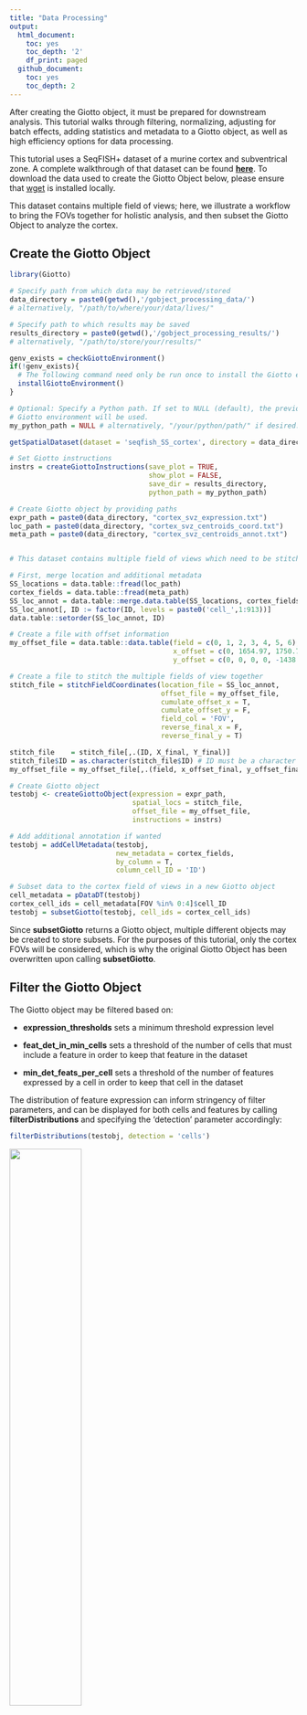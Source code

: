 ```yaml
---
title: "Data Processing"
output:
  html_document:
    toc: yes
    toc_depth: '2'
    df_print: paged
  github_document:
    toc: yes
    toc_depth: 2
---
```


After creating the Giotto object, it must be prepared for downstream analysis. This tutorial walks through filtering, normalizing, adjusting for batch effects, adding statistics and metadata to a Giotto object, as well as high efficiency options for data processing.

This tutorial uses a SeqFISH+ dataset of a murine cortex and subventrical zone. A complete walkthrough of that dataset can be found [**here**](./SeqFISH_cortex_210923.html). To download the data used to create the Giotto Object below, please ensure that [wget](https://www.gnu.org/software/wget/?) is installed locally. 

This dataset contains multiple field of views; here, we illustrate a workflow to bring the FOVs together for holistic analysis, and then subset the Giotto Object to analyze the cortex. 

## Create the Giotto Object
```r
library(Giotto)

# Specify path from which data may be retrieved/stored
data_directory = paste0(getwd(),'/gobject_processing_data/')
# alternatively, "/path/to/where/your/data/lives/"

# Specify path to which results may be saved
results_directory = paste0(getwd(),'/gobject_processing_results/') 
# alternatively, "/path/to/store/your/results/"

genv_exists = checkGiottoEnvironment()
if(!genv_exists){
  # The following command need only be run once to install the Giotto environment.
  installGiottoEnvironment()
}

# Optional: Specify a Python path. If set to NULL (default), the previously installed
# Giotto environment will be used.
my_python_path = NULL # alternatively, "/your/python/path/" if desired.

getSpatialDataset(dataset = 'seqfish_SS_cortex', directory = data_directory, method = 'wget')

# Set Giotto instructions
instrs = createGiottoInstructions(save_plot = TRUE, 
                                  show_plot = FALSE,
                                  save_dir = results_directory, 
                                  python_path = my_python_path)

# Create Giotto object by providing paths
expr_path = paste0(data_directory, "cortex_svz_expression.txt")
loc_path = paste0(data_directory, "cortex_svz_centroids_coord.txt")
meta_path = paste0(data_directory, "cortex_svz_centroids_annot.txt")


# This dataset contains multiple field of views which need to be stitched together.

# First, merge location and additional metadata
SS_locations = data.table::fread(loc_path)
cortex_fields = data.table::fread(meta_path)
SS_loc_annot = data.table::merge.data.table(SS_locations, cortex_fields, by = 'ID')
SS_loc_annot[, ID := factor(ID, levels = paste0('cell_',1:913))]
data.table::setorder(SS_loc_annot, ID)

# Create a file with offset information
my_offset_file = data.table::data.table(field = c(0, 1, 2, 3, 4, 5, 6),
                                        x_offset = c(0, 1654.97, 1750.75, 1674.35, 675.5, 2048, 675),
                                        y_offset = c(0, 0, 0, 0, -1438.02, -1438.02, 0))

# Create a file to stitch the multiple fields of view together
stitch_file = stitchFieldCoordinates(location_file = SS_loc_annot,
                                     offset_file = my_offset_file,
                                     cumulate_offset_x = T,
                                     cumulate_offset_y = F,
                                     field_col = 'FOV',
                                     reverse_final_x = F,
                                     reverse_final_y = T)

stitch_file    = stitch_file[,.(ID, X_final, Y_final)]
stitch_file$ID = as.character(stitch_file$ID) # ID must be a character vector
my_offset_file = my_offset_file[,.(field, x_offset_final, y_offset_final)]

# Create Giotto object
testobj <- createGiottoObject(expression = expr_path,
                              spatial_locs = stitch_file,
                              offset_file = my_offset_file,
                              instructions = instrs)

# Add additional annotation if wanted
testobj = addCellMetadata(testobj,
                          new_metadata = cortex_fields,
                          by_column = T,
                          column_cell_ID = 'ID')

# Subset data to the cortex field of views in a new Giotto object
cell_metadata = pDataDT(testobj)
cortex_cell_ids = cell_metadata[FOV %in% 0:4]$cell_ID
testobj = subsetGiotto(testobj, cell_ids = cortex_cell_ids)

```

Since **subsetGiotto** returns a Giotto object, multiple different objects may be created to store subsets. For the purposes of this tutorial, only the cortex FOVs will be considered, which is why the original Giotto Object has been overwritten upon calling **subsetGiotto**.

## Filter the Giotto Object
The Giotto object may be filtered based on: 

 - **expression_thresholds** sets a minimum threshold expression level
 
 - **feat_det_in_min_cells** sets a threshold of the number of cells that must include a feature in order to keep that feature in the dataset

 - **min_det_feats_per_cell** sets a threshold of the number of features expressed by a cell in order to keep that cell in the dataset


The distribution of feature expression can inform stringency of filter parameters, and can be displayed for both cells and features by calling **filterDistributions** and specifying the 'detection' parameter accordingly:

```r
filterDistributions(testobj, detection = 'cells')
```
![](../inst/images/getting_started_figs/data_processing/0-filterDistributions_cells.png){ width=50% }


```r
 filterDistributions(testobj, detection = 'feats')
```
![](../inst/images/getting_started_figs/data_processing/1-filterDistributions_feats.png){ width=50% }

**filterCombinations** may be used to test how different filtering parameters will affect the number of cells and features in the filtered data:
```r
filterCombinations(testobj,
                   expression_thresholds = c(1,2, 3),
                   feat_det_in_min_cells = c(50, 100, 200),
                   min_det_feats_per_cell = c(5, 10, 25))
```
![](../inst/images/getting_started_figs/data_processing/2-filterCombinations.png){ width=50% }

When a consensus on appropriate filtering parameters has been reached, provide the arguments to **filterGiotto**.

```r
testobj <- filterGiotto(gobject = testobj,
                        expression_threshold = 1,
                        feat_det_in_min_cells = 100,
                        min_det_feats_per_cell = 10)

```

## Normalize Raw Counts Data
There are three methods of normalization supported by Giotto. 

The 'standard' method (default) normalizes the data by total library size and a custom scale factor, then log transforms and z-scores the data by cells or genes, specified by scale_order.
```r
# normalize to scale expression values of the Giotto object using the standard method, z-scoring feats over cells
testobj <- normalizeGiotto(gobject = testobj, 
                           norm_methods = 'standard', 
                           scale_feats = TRUE, 
                           scalefactor = 6000,
                           scale_order = 'first_feats', # Default, alternatively 'first_cells'
                           verbose = T)
```

The 'pearson_resid' method uses the Lause/Kobak et al. method. Fist, expected values are calculated based on Pearson correlations. Next, z-scores are calculated based on observed and expected values. *Note that normalizing with this method will save the data within the "scaled" expression slot, NOT the "normalized" slot.*

```r
# normalize to scale expression values of the Giotto object using the pearson residual method 
testobj <- normalizeGiotto(gobject = testobj, 
                           norm_methods = 'pearson_resid', 
                           scale_feats = TRUE, 
                           scalefactor = 6000, 
                           verbose = T)
```

The 'osmFISH' method is intended for in-situ RNA data and uses the normalization method described by [Codeluppi et al.](https://www.nature.com/articles/s41592-018-0175-z.pdf?proof=t) Feature (gene) counts are individually normalized by the total feature count, and then are multiplied by the total number of features. Then, cells are individually normalized by dividing the normalized feature counts by the total feature counts per cell, and then are scaled by the total number of cells.

Since the data in this tutorial is not in-situ RNA data, we will not show this method here. It may be utilized by specifying the norm_methods argument as 'osmFISH'.



## Add Statistics and Metadata to the Giotto Object
The function **addStatistics** will add the following statistics to cell metadata:

- **nr_feats**: Denotes how many features are detected per cell

- **perc_feats**: Denotes the percentage of features detected per cell

- **total_expr**: Shows the total sum of feature expression per cell 

It will also add the following statistics to feature metadata:

- **nr_cells**: Denotes how many cells in which the feature is detected

- **per_cells**: Denotes the percentage of cells in which the feature is detected

- **total_expr**: Shows the total sum of feature expression in all cells

- **mean_expr**: Average feature expression in all cells

- **mean_expr_det**: Average feature expression in cells with detectable levels of the feature

```r
# Add gene & cell statistics to the Giotto object using the data normalized with the standard method
testobj <- addStatistics(gobject = testobj, expression_values = 'normalized')

# Accessors:
cell_metadata_cortex <- pDataDT(testobj)
feature_metadata_cortex <- fDataDT(testobj)

```


**addFeatsPerc** can be used to detect the percentage of features in each cell within a given gene family (ie. mitochondrial genes, ribosomal genes)
```r
#Calculate the percentage of BMP genes per cell
bmp_genes = grep('Bmp', x = feature_metadata_cortex$feat_ID, value = TRUE)
testobj <- addFeatsPerc(testobj, 
                        expression_values = 'normalized', 
                        feats = bmp_genes, 
                        vector_name = "perc_bmp")
```


## Adjust Expression Matrix
Adjust expression matrix for known batch effects or technological covariates
```r
# Since there are no known batch effects, the number of features detected per cell
# will be regressed out so that covariates will not effect further analyses.

testobj <- adjustGiottoMatrix(gobject = testobj, 
                              expression_values = c('normalized'),
                              covariate_columns = 'nr_feats')

```


## High Efficiency Data Processing
**processGiotto** completes the filtering, normalization, statistical, and adjustment steps of data processing in one single step; this is ideal for faster processing. 

Since adjustment is not necessary for every dataset, *adjust_params* may be set to NULL to skip this processing step. All other arguments are user-determined; default arguments will apply to all steps if no arguments are provided.
```r
testobj <- processGiotto(testobj,
                         filter_params = list(expression_threshold = 1,
                                              feat_det_in_min_cells = 100, 
                                              min_det_feats_per_cell = 10),
                         norm_params = list(norm_methods = 'standard', 
                                            scale_feats = TRUE, 
                                            scalefactor = 6000),
                         stat_params = list(expression_values = 'normalized'),
                         adjust_params = list(expression_values = c('normalized'), 
                                              covariate_columns = 'nr_feats'))
```








